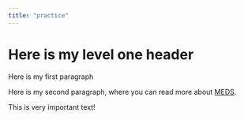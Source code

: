 ```yaml
---
title: "practice"
---
```


# Here is my level one header

Here is my first paragraph

Here is my second paragraph, where you can read more about [MEDS](https://bren.ucsb.edu/masters-programs/master-environmental-data-science).

This is very important text!

